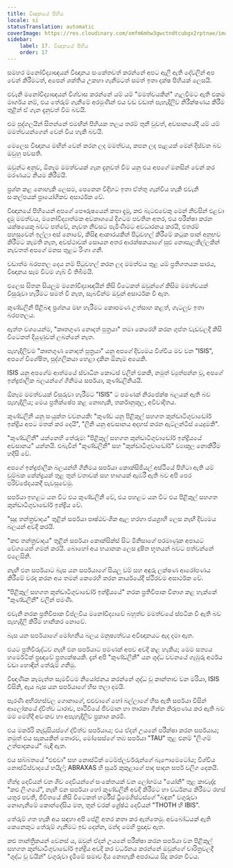 ```yaml
---
title: විඥානයේ පිහිය
locale: si
statusTranslation: automatic
coverImage: https://res.cloudinary.com/xmfm6mhw3gwctndtcubgx2rptnae/image/upload/v1741354419/small_cover_la_gran_rebelion_28716e29d2.webp
sidebar:
    label: 17. විඥානයේ පිහිය
    order: 17
---
```

සමහර මනෝවිද්‍යාඥයන් විඥානය සංකේතවත් කරන්නේ අපට ඇලී ඇති දේවලින් අප වෙන් කිරීමටත්, අපෙන් ශක්තිය උකහා ගැනීමටත් සමත් ඉතා දක්ෂ පිහියක් ලෙසයි.

එවැනි මනෝවිද්‍යාඥයන් විශ්වාස කරන්නේ යම් යම් "මමත්වයකින්" ගැලවීමට ඇති එකම මාර්ගය නම්, එය තේරුම් ගැනීමේ අරමුණින් එය වඩ වඩාත් පැහැදිලිව නිරීක්ෂණය කිරීම තුළින් ඒ ගැන දැනුවත් වීම බවයි.

එම පුද්ගලයින් සිතන්නේ එමඟින් පිහියක තලය තරම් තුනී වුවත්, අවසානයේදී යම් යම් මමත්වයන්ගෙන් වෙන් විය හැකි බවයි.

මෙලෙස විඥානය මඟින් වෙන් කරන ලද මමත්වය, කපන ලද පැළයක් මෙන් දිස්වන බව ඔවුහු පවසති.

ඔවුන්ට අනුව, ඕනෑම මමත්වයක් ගැන දැනුවත් වීම යනු එය අපගේ මනසින් වෙන් කර මරණයට නියම කිරීමයි.

ප්‍රශ්න කළ නොහැකි ලෙසම, පෙනෙන විදිහට ඉතා ඒත්තු ගැන්විය හැකි එවැනි සංකල්පයක් ප්‍රායෝගිකව අසාර්ථක වේ.

විඥානයේ පිහියෙන් අපගේ පෞරුෂයෙන් කපා දැමූ, කළු බැටළුවෙකු මෙන් නිවසින් එළවා දැමූ මමත්වය, මනෝවිද්‍යාත්මක අවකාශයේ දිගටම පවතින අතර, එය පරීක්ෂා කරන යක්ෂයෙකු බවට පත්වේ, නැවත නිවසට පැමිණීමට අවධාරනය කරයි, එතරම් පහසුවෙන් ඉල්ලා අස් නොවේ, කිසිඳු ආකාරයකින් පිටුවහල් කිරීමේ කටුක පාන් අනුභව කිරීමට කැමති නැත, අවස්ථාවක් සොයන අතර ආරක්ෂකයාගේ සුළු නොසැලකිල්ලකින් නැවතත් අපගේ මනස තුළට රිංගා ගනී.

වඩාත්ම බරපතල දෙය නම් පිටුවහල් කරන ලද මමත්වය තුළ යම් ප්‍රතිශතයක සාරය, විඥානය සෑම විටම ගැබ් වී තිබීමයි.

එලෙස සිතන සියලුම මනෝවිද්‍යාඥයින් කිසි විටෙකත් ඔවුන්ගේ කිසිම මමත්වයක් විසුරුවා හැරීමට සමත් වී නැත, සැබවින්ම ඔවුන් අසාර්ථක වී ඇත.

කුණ්ඩලිනී පිළිබඳ ප්‍රශ්නය මඟ හැරීමට කොපමණ උත්සාහ කළත්, ගැටලුව ඉතා බරපතලය.

ඇත්ත වශයෙන්ම, "කෘතගුණ නොදත් පුත්‍රයා" තමා කෙරෙහි කරන ගුප්ත වැඩවලදී කිසි විටෙකත් දියුණුවක් ලබන්නේ නැත.

පැහැදිලිවම "කෘතගුණ නොදත් පුත්‍රයා" යනු අපගේ දිව්‍යමය විශ්වීය මව වන "ISIS", අපගේ විශේෂිත, පුද්ගලිකයා හෙළා දකින ඕනෑම අයෙකි.

ISIS යනු අපගේම ආත්මයේ ස්වාධීන කොටස් වලින් එකකි, නමුත් ව්‍යුත්පන්න වූ, අපගේ ඉන්ද්‍රජාලික බලයන්ගේ ගිනිමය සර්පයා, කුණ්ඩලිනියයි.

ඕනෑම මමත්වයක් විසුරුවා හැරීමට "ISIS" ට පමණක් නිරපේක්ෂ බලයක් ඇති බව පැහැදිලිය; මෙය ප්‍රතික්ෂේප කළ නොහැකි, තර්කානුකූල, අවිවාදිතය.

කුණ්ඩලිනී යනු සංයුක්ත වචනයකි: "කුණ්ඩ යනු පිළිකුල් සහගත කුන්ඩාටිගුවාඩෝර් ඉන්ද්‍රිය අපට මතක් කර දෙයි", "ලිනි යනු අවසානය අදහස් කරන ඇට්ලන්ටිස් යෙදුමකි".

"කුණ්ඩලිනී" යන්නෙහි තේරුම: "පිළිකුල් සහගත කුන්ඩාටිගුවාඩෝර් ඉන්ද්‍රියයේ අවසානය" යන්නයි. එබැවින් "කුණ්ඩලිනී" සහ "කුන්ඩාටිගුවාඩෝර්" ව්‍යාකූල නොකිරීම හදිසි වේ.

අපගේ ඉන්ද්‍රජාලික බලයන්හි ගිනිමය සර්පයා කොක්සිජියල් අස්ථියේ පිහිටා ඇති යම් චුම්බක කේන්ද්‍රයක් තුළ තුන් වතාවක් සහ භාගයක් ඇඹරී ඇති බව අපි පෙර පරිච්ඡේදයකදී පැවසුවෙමු.

සර්පයා ඉහළට යන විට එය කුණ්ඩලිනී වේ, එය පහළට යන විට එය පිළිකුල් සහගත කුන්ඩාටිගුවාඩෝර් ඉන්ද්‍රිය වේ.

"සුදු තන්ත්‍රවාදය" තුළින් සර්පයා පෘෂ්ඨවංශික ඇල හරහා ජයග්‍රාහී ලෙස නැඟී දිව්‍යමය බලයන් අවදි කරයි.

"කළු තන්ත්‍රවාදය" තුළින් සර්පයා කොක්සික්ස් සිට මිනිසාගේ පරමාණුක අපායට වේගයෙන් ගමන් කරයි. බොහෝ අය භයානක ලෙස දූෂිත භූතයන් බවට පත්වන්නේ එලෙසිනි.

නැඟී එන සර්පයාට බැස යන සර්පයාගේ සියලු වම් සහ අඳුරු ලක්ෂණ ආරෝපණය කිරීමේ වරද කරන අය තමන් කෙරෙහි කරන කාර්යයේදී ස්ථිරවම අසාර්ථක වේ.

"පිළිකුල් සහගත කුන්ඩාටිගුවාඩෝර් ඉන්ද්‍රියයේ" නරක ප්‍රතිවිපාක විනාශ කළ හැක්කේ "කුණ්ඩලිනී" වලින් පමණි.

එවැනි නරක ප්‍රතිවිපාක විප්ලවීය මනෝවිද්‍යාවේ බහුත්ව මමත්වයේ ස්ඵටික වී ඇති බව පැහැදිලි කිරීම හානිකර නොවේ.

බැස යන සර්පයාගේ මෝහනීය බලය මනුෂ්‍යත්වය අවිඥානයට ඇද දමා ඇත.

එයට ප්‍රතිවිරුද්ධව නැඟී එන සර්පයාට පමණක් අපව අවදි කළ හැකිය; මෙම සත්‍යය හර්මෙටික් ප්‍රඥාවේ ප්‍රත්‍යක්ෂයකි. දැන් අපි "කුණ්ඩලිනී" යන ශුද්ධ වචනයේ ගැඹුරු අර්ථය වඩා හොඳින් තේරුම් ගනිමු.

විඥාණික කැමැත්ත සැමවිටම නියෝජනය කරන්නේ ශුද්ධ වූ කාන්තාව වන මරියා, ISIS විසිනි, ඇය බැස යන සර්පයාගේ හිස තලා දමයි.

පැරණි අභිරහස්වල ගොනාගේ, එළුවාගේ හෝ බල්ලාගේ හිස ඇති සර්පයා විසින් ආලෝකයේ ද්විත්ව ධාරාව, ​​පෘථිවියේ ජීවමාන හා තාරකා ගින්න නිරූපණය කර ඇති බව මම මෙහිදී අවංකව හා අපැහැදිලිව ප්‍රකාශ කරමි.

එය මර්කරි කැඩූසියස්ගේ ද්විත්ව සර්පයාය; එය ඒදන් උයනේ පරීක්ෂා කරන සර්පයාය; නමුත් එය සැකයකින් තොරව, මෝසෙස්ගේ තඹ සර්පයා "TAU" තුළ එනම් "ලිංගම් උත්පාදකයේ" බැඳී ඇත.

එය සබ්බතයේ "එළුවා" සහ නොස්ටික් ටෙම්ප්ලර්වරුන්ගේ බැෆොමෙටෝය; විශ්වීය නොස්ටිස්වාදයේ හයිල්; ABRAXAS හි සූර්ය කුකුළාගේ පාද සාදන සර්ප වලිග දෙකයි.

හින්දු දෙවියන් වන ශිව දෙවියන්ගේ සංකේතයක් වන ලෝහමය "යෝනි" තුළ කාවැද්දූ "කළු ලිංගයේ", නැඟී එන සර්පයා හෝ කුණ්ඩලිනී අවදි කිරීමට හා වර්ධනය කිරීමට රහස් යතුර පවතී, ජීවිතයේ කිසි විටෙකත් හර්මීස් ට්‍රිමෙගිස්ටස්ගේ "බඳුන" වගුරුවා නොගැනීමේ කොන්දේසිය මත, තුන් වරක් ශ්‍රේෂ්ඨ දෙවියන් "THOTH හි IBIS".

තේරුම් ගත හැකි අය සඳහා අපි පේළි අතර කතා කර ඇත්තෙමු. අවබෝධයක් ඇති කෙනෙකුට තේරුම් ගැනීමට ඉඩ දෙන්න, මන්ද මෙහි ප්‍රඥාව ඇත.

කළු තාන්ත්‍රිකයන් වෙනස් ය, ඔවුන් ඒදන් උයනේ පරීක්ෂා කරන සර්පයා වන පිළිකුල් සහගත කුන්ඩාටිගුවාඩෝර් ඉන්ද්‍රිය අවදි කර වර්ධනය කරන්නේ ඔවුන්ගේ චාරිත්‍රවලදී "ශුද්ධ වූ වයින්" වගුරුවා දැමීමේ සමාව දිය නොහැකි අපරාධය සිදු කරන විටය.

